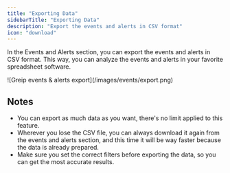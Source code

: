```yaml
---
title: "Exporting Data"
sidebarTitle: "Exporting Data"
description: "Export the events and alerts in CSV format"
icon: "download"
---
```


In the Events and Alerts section, you can export the events and alerts in CSV format. This way, you can analyze the events and alerts in your favorite spreadsheet software.

<Frame caption="Greip events & alerts export">
  ![Greip events & alerts export](/images/events/export.png)
</Frame>

## Notes

- You can export as much data as you want, there's no limit applied to this feature.
- Wherever you lose the CSV file, you can always download it again from the events and alerts section, and this time it will be way faster because the data is already prepared.
- Make sure you set the correct filters before exporting the data, so you can get the most accurate results.

